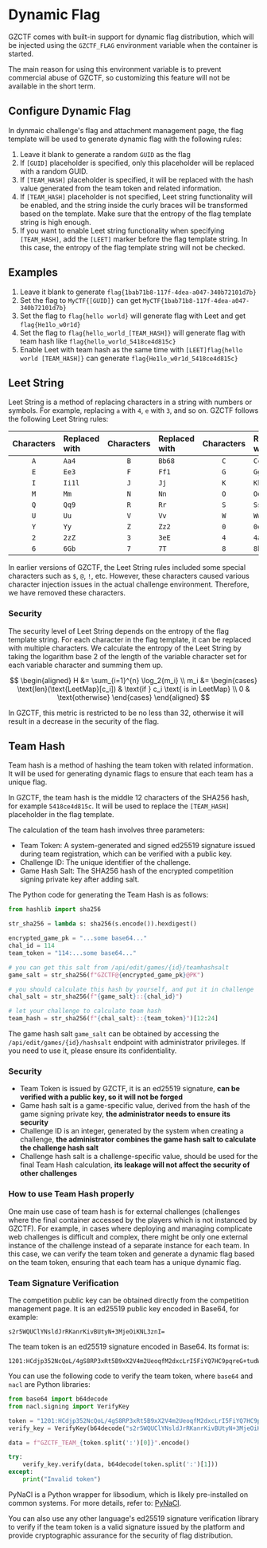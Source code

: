 
# Dynamic Flag

GZCTF comes with built-in support for dynamic flag distribution, which will be injected using the `GZCTF_FLAG` environment variable when the container is started.

<Callout type="info">

The main reason for using this environment variable is to prevent commercial abuse of GZCTF, so customizing this feature will not be available in the short term.

</Callout>

## Configure Dynamic Flag

In dynmaic challenge's flag and attachment management page, the flag template will be used to generate dynamic flag with the following rules:

1. Leave it blank to generate a random `GUID` as the flag
2. If `[GUID]` placeholder is specified, only this placeholder will be replaced with a random GUID.
3. If `[TEAM_HASH]` placeholder is specified, it will be replaced with the hash value generated from the team token and related information.
4. If `[TEAM_HASH]` placeholder is not specified, Leet string functionality will be enabled, and the string inside the curly braces will be transformed based on the template. Make sure that the entropy of the flag template string is high enough.
5. If you want to enable Leet string functionality when specifying `[TEAM_HASH]`, add the `[LEET]` marker before the flag template string. In this case, the entropy of the flag template string will not be checked.

## Examples

1. Leave it blank to generate `flag{1bab71b8-117f-4dea-a047-340b72101d7b}`
2. Set the flag to `MyCTF{[GUID]}` can get `MyCTF{1bab71b8-117f-4dea-a047-340b72101d7b}`
3. Set the flag to `flag{hello world}` will generate flag with Leet and get `flag{He1lo_w0r1d}`
4. Set the flag to `flag{hello_world_[TEAM_HASH]}` will generate flag with team hash like `flag{hello_world_5418ce4d815c}`
5. Enable Leet with team hash as the same time with `[LEET]flag{hello world [TEAM_HASH]}` can generate `flag{He1lo_w0r1d_5418ce4d815c}`

## Leet String

Leet String is a method of replacing characters in a string with numbers or symbols. For example, replacing `a` with `4`, `e` with `3`, and so on. GZCTF follows the following Leet String rules:

| Characters | Replaced with | Characters | Replaced with | Characters | Replaced with | Characters | Replaced with |
| :--------: | :------------ | :--------: | :------------ | :--------: | :------------ | :--------: | :------------ |
|    `A`     | `Aa4`         |    `B`     | `Bb68`        |    `C`     | `Cc`          |    `D`     | `Dd`          |
|    `E`     | `Ee3`         |    `F`     | `Ff1`         |    `G`     | `Gg69`        |    `H`     | `Hh`          |
|    `I`     | `Ii1l`        |    `J`     | `Jj`          |    `K`     | `Kk`          |    `L`     | `Ll1I`        |
|    `M`     | `Mm`          |    `N`     | `Nn`          |    `O`     | `Oo0`         |    `P`     | `Pp`          |
|    `Q`     | `Qq9`         |    `R`     | `Rr`          |    `S`     | `Ss5`         |    `T`     | `Tt7`         |
|    `U`     | `Uu`          |    `V`     | `Vv`          |    `W`     | `Ww`          |    `X`     | `Xx`          |
|    `Y`     | `Yy`          |    `Z`     | `Zz2`         |    `0`     | `0oO`         |    `1`     | `1lI`         |
|    `2`     | `2zZ`         |    `3`     | `3eE`         |    `4`     | `4aA`         |    `5`     | `5Ss`         |
|    `6`     | `6Gb`         |    `7`     | `7T`          |    `8`     | `8bB`         |    `9`     | `9g`          |

<Callout type="info">

In earlier versions of GZCTF, the Leet String rules included some special characters such as `$`, `@`, `!`, etc. However, these characters caused various character injection issues in the actual challenge environment. Therefore, we have removed these characters.

</Callout>

### Security

The security level of Leet String depends on the entropy of the flag template string. For each character in the flag template, it can be replaced with multiple characters. We calculate the entropy of the Leet String by taking the logarithm base 2 of the length of the variable character set for each variable character and summing them up.

$$
\begin{aligned}
H &= \sum_{i=1}^{n} \log_2{m_i} \\
m_i &= \begin{cases}
    \text{len}(\text{LeetMap}[c_i]) & \text{if } c_i \text{ is in LeetMap} \\
    0 & \text{otherwise}
\end{cases}
\end{aligned}
$$

In GZCTF, this metric is restricted to be no less than 32, otherwise it will result in a decrease in the security of the flag.

## Team Hash

Team hash is a method of hashing the team token with related information. It will be used for generating dynamic flags to ensure that each team has a unique flag.

In GZCTF, the team hash is the middle 12 characters of the SHA256 hash, for example `5418ce4d815c`. It will be used to replace the `[TEAM_HASH]` placeholder in the flag template.

The calculation of the team hash involves three parameters:

- Team Token: A system-generated and signed ed25519 signature issued during team registration, which can be verified with a public key.
- Challenge ID: The unique identifier of the challenge.
- Game Hash Salt: The SHA256 hash of the encrypted competition signing private key after adding salt.

The Python code for generating the Team Hash is as follows:

```python
from hashlib import sha256

str_sha256 = lambda s: sha256(s.encode()).hexdigest()

encrypted_game_pk = "...some base64..."
chal_id = 114
team_token = "114:...some base64..."

# you can get this salt from /api/edit/games/{id}/teamhashsalt
game_salt = str_sha256(f"GZCTF@{encrypted_game_pk}@PK")

# you should calculate this hash by yourself, and put it in challenge
chal_salt = str_sha256(f"{game_salt}::{chal_id}")

# let your challenge to calculate team hash
team_hash = str_sha256(f"{chal_salt}::{team_token}")[12:24]
```

The game hash salt `game_salt` can be obtained by accessing the `/api/edit/games/{id}/hashsalt` endpoint with administrator privileges. If you need to use it, please ensure its confidentiality.

### Security

- Team Token is issued by GZCTF, it is an ed25519 signature, **can be verified with a public key, so it will not be forged**
- Game hash salt is a game-specific value, derived from the hash of the game signing private key, **the administrator needs to ensure its security**
- Challenge ID is an integer, generated by the system when creating a challenge, **the administrator combines the game hash salt to calculate the challenge hash salt**
- Challenge hash salt is a challenge-specific value, should be used for the final Team Hash calculation, **its leakage will not affect the security of other challenges**

### How to use Team Hash properly

One main use case of team hash is for external challenges (challenges where the final container accessed by the players which is not instanced by GZCTF). For example, in cases where deploying and managing complicate web challenges is difficult and complex, there might be only one external instance of the challenge instead of a separate instance for each team.
In this case, we can verify the team token and generate a dynamic flag based on the team token, ensuring that each team has a unique dynamic flag.

### Team Signature Verification

The competition public key can be obtained directly from the competition management page. It is an ed25519 public key encoded in Base64, for example:

```
s2r5WQUClYNsldJrRKanrKivBUtyN+3MjeOiKNL3znI=
```

The team token is an ed25519 signature encoded in Base64. Its format is:

```
1201:HCdjp352NcQoL/4gS8RP3xRt5B9xX2V4m2UeoqfM2dxcLrI5FiYQ7HC9pqreG+tudWjYJf0atzQhhAKyYDKsCg==
```

You can use the following code to verify the team token, where `base64` and `nacl` are Python libraries:

```python
from base64 import b64decode
from nacl.signing import VerifyKey

token = "1201:HCdjp352NcQoL/4gS8RP3xRt5B9xX2V4m2UeoqfM2dxcLrI5FiYQ7HC9pqreG+tudWjYJf0atzQhhAKyYDKsCg=="
verify_key = VerifyKey(b64decode("s2r5WQUClYNsldJrRKanrKivBUtyN+3MjeOiKNL3znI="))

data = f"GZCTF_TEAM_{token.split(':')[0]}".encode()

try:
    verify_key.verify(data, b64decode(token.split(':')[1]))
except:
    print("Invalid token")
```

PyNaCl is a Python wrapper for libsodium, which is likely pre-installed on common systems. For more details, refer to: [PyNaCl](https://pynacl.readthedocs.io/en/latest/).

You can also use any other language's ed25519 signature verification library to verify if the team token is a valid signature issued by the platform and provide cryptographic assurance for the security of flag distribution.
